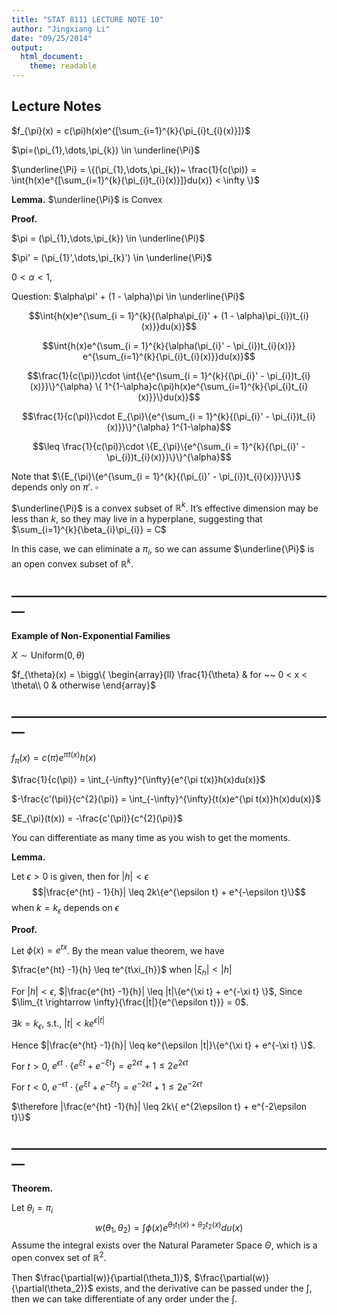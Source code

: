 ```yaml
---
title: "STAT 8111 LECTURE NOTE 10"
author: "Jingxiang Li"
date: "09/25/2014"
output:
  html_document:
    theme: readable
---
```


## Lecture Notes

$f_{\pi}(x) = c(\pi)h(x)e^{[\sum_{i=1}^{k}{\pi_{i}t_{i}(x)}]}$

$\pi=(\pi_{1},\dots,\pi_{k}) \in \underline{\Pi}$

$\underline{\Pi} = \{(\pi_{1},\dots,\pi_{k})~ \frac{1}{c(\pi)} = \int{h(x)e^{[\sum_{i=1}^{k}{\pi_{i}t_{i}(x)}]}du(x)} < \infty \}$

**Lemma.** $\underline{\Pi}$ is Convex

**Proof.**

$\pi = (\pi_{1},\dots,\pi_{k}) \in \underline{\Pi}$

$\pi' = (\pi_{1}',\dots,\pi_{k}') \in \underline{\Pi}$

$0 < \alpha < 1$, 

Question: $\alpha\pi' + (1 - \alpha)\pi \in \underline{\Pi}$

$$\int{h(x)e^{\sum_{i = 1}^{k}{(\alpha\pi_{i}' + (1 - \alpha)\pi_{i})t_{i}(x)}}du(x)}$$

$$\int{h(x)e^{\sum_{i = 1}^{k}{\alpha(\pi_{i}' - \pi_{i})t_{i}(x)}} e^{\sum_{i=1}^{k}{\pi_{i}t_{i}(x)}}du(x)}$$

$$\frac{1}{c(\pi)}\cdot \int{\{e^{\sum_{i = 1}^{k}{(\pi_{i}' - \pi_{i})t_{i}(x)}}\}^{\alpha} \{ 1^{1-\alpha}c(\pi)h(x)e^{\sum_{i=1}^{k}{\pi_{i}t_{i}(x)}}\}du(x)}$$

$$\frac{1}{c(\pi)}\cdot E_{\pi}\{e^{\sum_{i = 1}^{k}{(\pi_{i}' - \pi_{i})t_{i}(x)}}\}^{\alpha} 1^{1-\alpha}$$

$$\leq \frac{1}{c(\pi)}\cdot \{E_{\pi}\{e^{\sum_{i = 1}^{k}{(\pi_{i}' - \pi_{i})t_{i}(x)}}\}\}^{\alpha}$$

Note that $\{E_{\pi}\{e^{\sum_{i = 1}^{k}{(\pi_{i}' - \pi_{i})t_{i}(x)}}\}\}$ depends only on $\pi'$. $\square$

$\underline{\Pi}$ is a convex subset of $\mathbb{R}^k$. It's effective dimension may be less than $k$, so they may live in a hyperplane, suggesting that $\sum_{i=1}^{k}{\beta_{i}\pi_{i}} = C$

In this case, we can eliminate a $\pi_{i}$, so we can assume $\underline{\Pi}$ is an open convex subset of $\mathbb{R}^{k}$.

---------------------------------------------------------------------------
---------------------------------------------------------------------------

**Example of Non-Exponential Families**

$X \sim \mathrm{Uniform}(0, \theta)$

$f_{\theta}(x) = \bigg\{
\begin{array}{ll}
\frac{1}{\theta} & for ~~ 0 < x < \theta\\
0 & otherwise
\end{array}$

---------------------------------------------------------------------------
---------------------------------------------------------------------------

$f_{\pi}(x) = c(\pi)e^{\pi t(x)}h(x)$

$\frac{1}{c(\pi)} = \int_{-\infty}^{\infty}{e^{\pi t(x)}h(x)du(x)}$

$-\frac{c'(\pi)}{c^{2}(\pi)} = \int_{-\infty}^{\infty}{t(x)e^{\pi t(x)}h(x)du(x)}$

$E_{\pi}(t(x)) = -\frac{c'(\pi)}{c^{2}(\pi)}$

You can differentiate as many time as you wish to get the moments.

**Lemma.**

Let $\epsilon > 0$ is given, then for $|h| < \epsilon$
$$|\frac{e^{ht} - 1}{h}| \leq 2k\{e^{\epsilon t} + e^{-\epsilon t}\}$$
when $k = k_{\epsilon}$ depends on $\epsilon$

**Proof.**

Let $\phi(x) = e^{tx}$. By the mean value theorem, we have 

$\frac{e^{ht} -1}{h} \leq te^{t\xi_{h}}$ when $|\xi_{h}| < |h|$

For $|h| < \epsilon$, $|\frac{e^{ht} -1}{h}| \leq |t|\{e^{\xi t} + e^{-\xi t} \}$, Since $\lim_{t \rightarrow \infty}{\frac{|t|}{e^{\epsilon t}}}  = 0$.

$\exists k = k_{\epsilon}$, s.t., $|t| < ke^{\epsilon|t|}$

Hence $|\frac{e^{ht} -1}{h}| \leq ke^{\epsilon |t|}\{e^{\xi t} + e^{-\xi t} \}$.

For $t > 0$, $e^{\epsilon t} \cdot \{e^{\xi t} + e^{-\xi t} \} = e^{2\epsilon t} + 1 \leq 2e^{2\epsilon t}$

For $t < 0$, $e^{- \epsilon t} \cdot \{e^{\xi t} + e^{-\xi t} \} = e^{-2\epsilon t} + 1 \leq 2e^{-2\epsilon t}$

$\therefore |\frac{e^{ht} -1}{h}| \leq 2k\{ e^{2\epsilon t} + e^{-2\epsilon t}\}$

---------------------------------------------------------------------------
---------------------------------------------------------------------------
**Theorem.**

Let $\theta_{i} = \pi_{i}$
$$w(\theta_{1}, \theta_{2}) = \int{\phi(x)e^{\theta_{1}t_{1}(x) + \theta_{2}t_{2}(x)}du(x)}$$
Assume the integral exists over the Natural Parameter Space $\Theta$, which is a open convex set of $\mathbb{R}^2$.

Then $\frac{\partial(w)}{\partial(\theta_1)}$, $\frac{\partial(w)}{\partial(\theta_2)}$ exists, and the derivative can be passed under the $\int$, then we can take differentiate of any order under the $\int$.